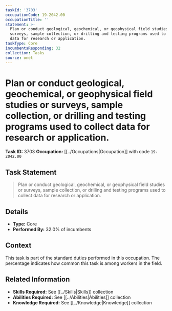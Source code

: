 ```yaml
---
taskId: '3703'
occupationCode: 19-2042.00
occupationTitle: ''
statement: >-
  Plan or conduct geological, geochemical, or geophysical field studies or
  surveys, sample collection, or drilling and testing programs used to collect
  data for research or application.
taskType: Core
incumbentsResponding: 32
collection: Tasks
source: onet
---
```

# Plan or conduct geological, geochemical, or geophysical field studies or surveys, sample collection, or drilling and testing programs used to collect data for research or application.

**Task ID:** 3703
**Occupation:** [[../Occupations|Occupation]] with code `19-2042.00`

## Task Statement

> Plan or conduct geological, geochemical, or geophysical field studies or surveys, sample collection, or drilling and testing programs used to collect data for research or application.

## Details

- **Type:** Core
- **Performed By:** 32.0% of incumbents

## Context

This task is part of the standard duties performed in this occupation. The percentage indicates how common this task is among workers in the field.

## Related Information

- **Skills Required:** See [[../Skills|Skills]] collection
- **Abilities Required:** See [[../Abilities|Abilities]] collection
- **Knowledge Required:** See [[../Knowledge|Knowledge]] collection
